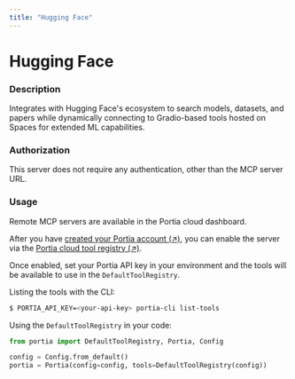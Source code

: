 ```yaml
---
title: "Hugging Face"
---
```

<!-- WARNING: This file is auto-generated by generate_tool_docs.py. Do not edit manually. -->


# Hugging Face

### Description

Integrates with Hugging Face's ecosystem to search models, datasets, and papers while dynamically connecting to Gradio-based tools hosted on Spaces for extended ML capabilities.

### Authorization

This server does not require any authentication, other than the MCP server URL.

### Usage

Remote MCP servers are available in the Portia cloud dashboard.

After you have [created your Portia account (↗)](/setup-account), you can enable the server via the [Portia cloud tool registry (↗)](/cloud-tool-registry).

Once enabled, set your Portia API key in your environment and the tools will be available to use in the `DefaultToolRegistry`.

Listing the tools with the CLI:
```bash
$ PORTIA_API_KEY=<your-api-key> portia-cli list-tools
```

Using the `DefaultToolRegistry` in your code:
```python
from portia import DefaultToolRegistry, Portia, Config

config = Config.from_default()
portia = Portia(config=config, tools=DefaultToolRegistry(config))
```

